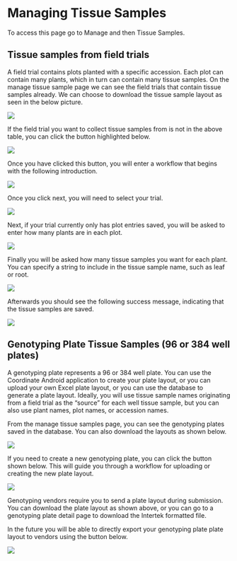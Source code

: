 # Managing Tissue Samples

To access this page go to Manage and then Tissue Samples.

## Tissue samples from field trials

A field trial contains plots planted with a specific accession. Each plot can contain many plants, which in turn can contain many tissue samples.
On the manage tissue sample page we can see the field trials that contain tissue samples already. We can choose to download the tissue sample layout as seen in the below picture.

![]({{"assets/images/manage_tissue_samples_create_tissues_field_trial_download.png" | relative_url }})

If the field trial you want to collect tissue samples from is not in the above table, you can click the button highlighted below.

![]({{"assets/images/manage_tissue_samples_create_tissues_field_trial_button.png" | relative_url }})

Once you have clicked this button, you will enter a workflow that begins with the following introduction.

![]({{"assets/images/manage_tissue_samples_create_tissues_field_trial_intro.png" | relative_url }})

Once you click next, you will need to select your trial.

![]({{"assets/images/manage_tissue_samples_create_tissues_field_trial_select.png" | relative_url }})

Next, if your trial currently only has plot entries saved, you will be asked to enter how many plants are in each plot.

![]({{"assets/images/manage_tissue_samples_create_tissues_field_trial_num_plants.png" | relative_url }})

Finally you will be asked how many tissue samples you want for each plant. You can specify a string to include in the tissue sample name, such as leaf or root.

![]({{"assets/images/manage_tissue_samples_create_tissues_field_trial_num_tissues.png" | relative_url }})

Afterwards you should see the following success message, indicating that the tissue samples are saved.

![]({{"assets/images/manage_tissue_samples_create_tissues_field_trial_submit.png" | relative_url }})

## Genotyping Plate Tissue Samples (96 or 384 well plates)

A genotyping plate represents a 96 or 384 well plate. You can use the Coordinate Android application to create your plate layout, or you can upload your own Excel plate layout, or you can use the database to generate a plate layout.
Ideally, you will use tissue sample names originating from a field trial as the "source" for each well tissue sample, but you can also use plant names, plot names, or accession names.

From the manage tissue samples page, you can see the genotyping plates saved in the database. You can also download the layouts as shown below.

![]({{"assets/images/manage_tissue_samples_create_tissues_genotyping_trial_download.png" | relative_url }})

If you need to create a new genotyping plate, you can click the button shown below. This will guide you through a workflow for uploading or creating the new plate layout.

![]({{"assets/images/manage_tissue_samples_create_tissues_genotyping_trial_button.png" | relative_url }})

Genotyping vendors require you to send a plate layout during submission. You can download the plate layout as shown above, or you can go to a genotyping plate detail page to download the Intertek formatted file.

In the future you will be able to directly export your genotyping plate plate layout to vendors using the button below.

![]({{"assets/images/manage_tissue_samples_create_tissues_genotyping_trial_export.png" | relative_url }})
